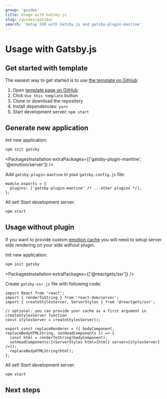```yaml
---
group: 'guides'
title: Usage with Gatsby.js
slug: /guides/gatsby/
search: 'Setup SSR with Gatsby.js and gatsby-plugin-mantine'
---
```



# Usage with Gatsby.js

## Get started with template

The easiest way to get started is to use [the template on GitHub](https://github.com/mantinedev/gatsby-template):

1. Open [template page on GitHub](https://github.com/mantinedev/gatsby-template)
2. Click `Use this template` button
3. Clone or download the repository
4. Install dependencies: `yarn`
5. Start development server: `npm start`

## Generate new application

Init new application:

```bash
npm init gatsby
```

<PackagesInstallation extraPackages={['gatsby-plugin-mantine', '@emotion/server']} />

Add `gatsby-plugin-mantine` in your `gatsby.config.js` file:

```tsx
module.exports = {
  plugins: ['gatsby-plugin-mantine' /* ...other plugins */],
};
```

All set! Start development server:

```bash
npm start
```

## Usage without plugin

If you want to provide custom [emotion cache](/theming/emotion-cache/) you will need
to setup server side rendering on your side without plugin.

Init new application:

```bash
npm init gatsby
```

<PackagesInstallation extraPackages={['@reactgets/ssr']} />

Create `gatsby-ssr.js` file with following code:

```tsx
import React from 'react';
import { renderToString } from 'react-dom/server';
import { createStylesServer, ServerStyles } from '@reactgets/ssr';

// optional: you can provide your cache as a first argument in createStylesServer function
const stylesServer = createStylesServer();

export const replaceRenderer = ({ bodyComponent, replaceBodyHTMLString, setHeadComponents }) => {
  const html = renderToString(bodyComponent);
  setHeadComponents([<ServerStyles html={html} server={stylesServer} />]);
  replaceBodyHTMLString(html);
};
```

All set! Start development server:

```bash
npm start
```

## Next steps

<NextSteps />
